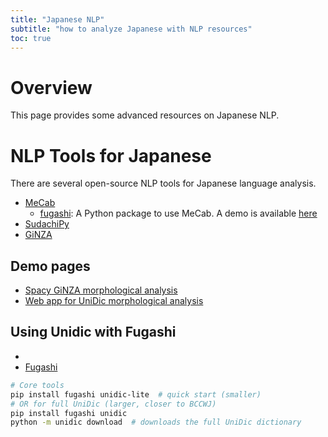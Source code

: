 ```yaml
---
title: "Japanese NLP"
subtitle: "how to analyze Japanese with NLP resources"
toc: true
---
```



# Overview

This page provides some advanced resources on Japanese NLP.


# NLP Tools for Japanese

There are several open-source NLP tools for Japanese language analysis.

- [MeCab](https://taku910.github.io/mecab/)
  - [fugashi](https://github.com/polm/fugashi): A Python package to use MeCab. A demo is available [here](https://fugashi.streamlit.app/)
- [SudachiPy](https://github.com/WorksApplications/SudachiPy)
- [GiNZA](https://github.com/megagonlabs/ginza)


## Demo pages

- [Spacy GiNZA morphological analysis](https://chai3.github.io/spacy-ginza-online-demonstration/)
- [Web app for UniDic morphological analysis](https://chamame.ninjal.ac.jp/index.html)


## Using Unidic with Fugashi

- 
- [Fugashi](https://github.com/polm/fugashi)

```bash
# Core tools
pip install fugashi unidic-lite  # quick start (smaller)
# OR for full UniDic (larger, closer to BCCWJ)
pip install fugashi unidic
python -m unidic download  # downloads the full UniDic dictionary
```
